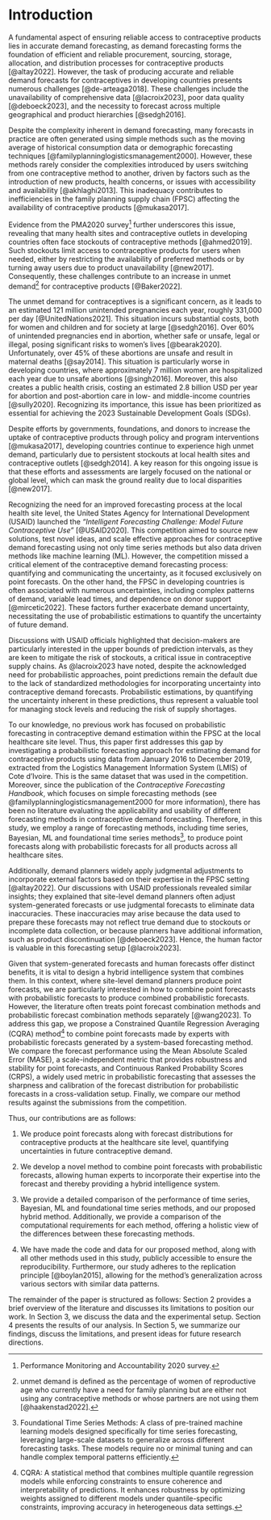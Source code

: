 # Introduction {#sec-intro}

A fundamental aspect of ensuring reliable access to contraceptive products lies in accurate demand forecasting, as demand forecasting forms the foundation of efficient and reliable procurement, sourcing, storage, allocation, and distribution processes for contraceptive products [@altay2022]. However, the task of producing accurate and reliable demand forecasts for contraceptives in developing countries presents numerous challenges [@de-arteaga2018]. These challenges include the unavailability of comprehensive data [@lacroix2023], poor data quality [@deboeck2023], and the necessity to forecast across multiple geographical and product hierarchies [@sedgh2016].

Despite the complexity inherent in demand forecasting, many forecasts in practice are often generated using simple methods such as the moving average of historical consumption data or demographic forecasting techniques [@familyplanninglogisticsmanagement2000]. However, these methods rarely consider the complexities introduced by users switching from one contraceptive method to another, driven by factors such as the introduction of new products, health concerns, or issues with accessibility and availability [@akhlaghi2013]. This inadequacy contributes to inefficiencies in the family planning supply chain (FPSC) affecting the availability of contraceptive products [@mukasa2017].

Evidence from the PMA2020 survey[^01-introduction-1] further underscores this issue, revealing that many health sites and contraceptive outlets in developing countries often face stockouts of contraceptive methods [@ahmed2019]. Such stockouts limit access to contraceptive products for users when needed, either by restricting the availability of preferred methods or by turning away users due to product unavailability [@new2017]. Consequently, these challenges contribute to an increase in unmet demand[^01-introduction-2] for contraceptive products [@Baker2022].

[^01-introduction-1]: Performance Monitoring and Accountability 2020 survey.

[^01-introduction-2]: unmet demand is defined as the percentage of women of reproductive age who currently have a need for family planning but are either not using any contraceptive methods or whose partners are not using them [@haakenstad2022].

The unmet demand for contraceptives is a significant concern, as it leads to an estimated 121 million unintended pregnancies each year, roughly 331,000 per day [@UnitedNations2021]. This situation incurs substantial costs, both for women and children and for society at large [@sedgh2016]. Over 60% of unintended pregnancies end in abortion, whether safe or unsafe, legal or illegal, posing significant risks to women's lives [@bearak2020]. Unfortunately, over 45% of these abortions are unsafe and result in maternal deaths [@say2014]. This situation is particularly worse in developing countries, where approximately 7 million women are hospitalized each year due to unsafe abortions [@singh2016]. Moreover, this also creates a public health crisis, costing an estimated 2.8 billion USD per year for abortion and post-abortion care in low- and middle-income countries [@sully2020]. Recognizing its importance, this issue has been prioritized as essential for achieving the 2023 Sustainable Development Goals (SDGs).

Despite efforts by governments, foundations, and donors to increase the uptake of contraceptive products through policy and program interventions [@mukasa2017], developing countries continue to experience high unmet demand, particularly due to persistent stockouts at local health sites and contraceptive outlets [@sedgh2014]. A key reason for this ongoing issue is that these efforts and assessments are largely focused on the national or global level, which can mask the ground reality due to local disparities [@new2017].

Recognizing the need for an improved forecasting process at the local health site level, the United States Agency for International Development (USAID) launched the *"Intelligent Forecasting Challenge: Model Future Contraceptive Use"* [@USAID2020]. This competition aimed to source new solutions, test novel ideas, and scale effective approaches for contraceptive demand forecasting using not only time series methods but also data driven methods like machine learning (ML). However, the competition missed a critical element of the contraceptive demand forecasting process: quantifying and communicating the uncertainty, as it focused exclusively on point forecasts. On the other hand, the FPSC in developing countries is often associated with numerous uncertainties, including complex patterns of demand, variable lead times, and dependence on donor support [@mircetic2022]. These factors further exacerbate demand uncertainty, necessitating the use of probabilistic estimations to quantify the uncertainty of future demand.

Discussions with USAID officials highlighted that decision-makers are particularly interested in the upper bounds of prediction intervals, as they are keen to mitigate the risk of stockouts, a critical issue in contraceptive supply chains. As @lacroix2023 have noted, despite the acknowledged need for probabilistic approaches, point predictions remain the default due to the lack of standardized methodologies for incorporating uncertainty into contraceptive demand forecasts. Probabilistic estimations, by quantifying the uncertainty inherent in these predictions, thus represent a valuable tool for managing stock levels and reducing the risk of supply shortages.

To our knowledge, no previous work has focused on probabilistic forecasting in contraceptive demand estimation within the FPSC at the local healthcare site level. Thus, this paper first addresses this gap by investigating a probabilistic forecasting approach for estimating demand for contraceptive products using data from January 2016 to December 2019, extracted from the Logistics Management Information System (LMIS) of Cote d'Ivoire. This is the same dataset that was used in the competition. Moreover, since the publication of the *Contraceptive Forecasting Handbook*, which focuses on simple forecasting methods (see @familyplanninglogisticsmanagement2000 for more information), there has been no literature evaluating the applicability and usability of different forecasting methods in contraceptive demand forecasting. Therefore, in this study, we employ a range of forecasting methods, including time series, Bayesian, ML and foundational time series methods[^02], to produce point forecasts along with probabilistic forecasts for all products across all healthcare sites.

Additionally, demand planners widely apply judgmental adjustments to incorporate external factors based on their expertise in the FPSC setting [@altay2022]. Our discussions with USAID professionals revealed similar insights; they explained that site-level demand planners often adjust system-generated forecasts or use judgmental forecasts to eliminate data inaccuracies. These inaccuracies may arise because the data used to prepare these forecasts may not reflect true demand due to stockouts or incomplete data collection, or because planners have additional information, such as product discontinuation [@deboeck2023]. Hence, the human factor is valuable in this forecasting setup [@lacroix2023].

Given that system-generated forecasts and human forecasts offer distinct benefits, it is vital to design a hybrid intelligence system that combines them. In this context, where site-level demand planners produce point forecasts, we are particularly interested in how to combine point forecasts with probabilistic forecasts to produce combined probabilistic forecasts. However, the literature often treats point forecast combination methods and probabilistic forecast combination methods separately [@wang2023]. To address this gap, we propose a Constrained Quantile Regression Averaging (CQRA) method[^03] to combine point forecasts made by experts with probabilistic forecasts generated by a system-based forecasting method. We compare the forecast performance using the Mean Absolute Scaled Error (MASE), a scale-independent metric that provides robustness and stability for point forecasts, and Continuous Ranked Probability Scores (CRPS), a widely used metric in probabilistic forecasting that assesses the sharpness and calibration of the forecast distribution for probabilistic forecasts in a cross-validation setup. Finally, we compare our method results against the submissions from the competition.

[^02]: Foundational Time Series Methods: A class of pre-trained machine learning models designed specifically for time series forecasting, leveraging large-scale datasets to generalize across different forecasting tasks. These models require no or minimal tuning and can handle complex temporal patterns efficiently.

[^03]: CQRA: A statistical method that combines multiple quantile regression models while enforcing constraints to ensure coherence and interpretability of predictions. It enhances robustness by optimizing weights assigned to different models under quantile-specific constraints, improving accuracy in heterogeneous data settings.

Thus, our contributions are as follows:

1.  We produce point forecasts along with forecast distributions for contraceptive products at the healthcare site level, quantifying uncertainties in future contraceptive demand.

2.  We develop a novel method to combine point forecasts with probabilistic forecasts, allowing human experts to incorporate their expertise into the forecast and thereby providing a hybrid intelligence system.

3.  We provide a detailed comparison of the performance of time series, Bayesian, ML and foundational time series methods, and our proposed hybrid method. Additionally, we provide a comparison of the computational requirements for each method, offering a holistic view of the differences between these forecasting methods.

4.  We have made the code and data for our proposed method, along with all other methods used in this study, publicly accessible to ensure the reproducibility. Furthermore, our study adheres to the replication principle [@boylan2015], allowing for the method's generalization across various sectors with similar data patterns.

The remainder of the paper is structured as follows: Section 2 provides a brief overview of the literature and discusses its limitations to position our work. In Section 3, we discuss the data and the experimental setup. Section 4 presents the results of our analysis. In Section 5, we summarize our findings, discuss the limitations, and present ideas for future research directions.
